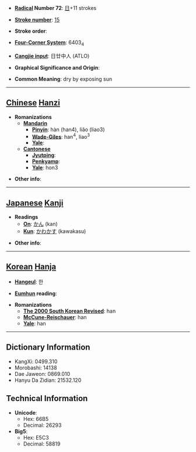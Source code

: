 * '''[[Wiktionary:Chinese radical index| Radical]] Number 72''': [[Wiktionary:Chinese radical index 日|日]]+11 strokes

* '''[[Wiktionary:Chinese total strokes index|Stroke number]]''': [[Wiktionary:Chinese total strokes index 15|15]]

* '''Stroke order''': 

* '''[[Wiktionary:Chinese four corner index|Four-Corner System]]''': 6403<sub>4</sub>

* '''[[Wiktionary:Chinese Cangjie index|Cangjie input]]''': 日廿中人 (ATLO)

* '''Graphical Significance and Origin''': 

* '''Common Meaning''': dry by exposing sun

----

== [[Chinese]] [[Hanzi]] ==

* '''Romanizations'''
** '''[[Mandarin]]'''
*** '''[[Pinyin]]''': hàn (han4), liǎo (liao3)
*** '''[[Wade-Giles]]''': han<sup>4</sup>, liao<sup>3</sup>
*** '''[[Yale]]''': 
** '''[[Cantonese]]'''
*** '''[[Jyutping]]''':
*** '''[[Penkyamp]]''': 
*** '''[[Yale]]''': hon3

* '''Other info''': 

----

== [[Japanese]] [[Kanji]] ==

* '''Readings'''
** '''[[On]]''': [[かん]] (kan)
** '''[[Kun]]''': [[かわかす]] (kawakasu)

* '''Other info''':  

----

== [[Korean]] [[Hanja]] ==

* '''[[Hangeul]]''': 한

* '''[[Eumhun]] reading''': 

* '''Romanizations'''
** '''[[The 2000 South Korean Revised Romanization|The 2000 South Korean Revised]]''': han
** '''[[McCune-Reischauer]]''': han
** '''[[Yale]]''': han

----

== Dictionary Information ==

* KangXi: 0499.310
* Morobashi: 14138
* Dae Jaweon: 0869.010
* Hanyu Da Zidian: 21532.120

== Technical Information ==

* '''Unicode''':
** Hex: 66B5
** Decimal: 26293
* '''Big5''':
** Hex: E5C3
** Decimal: 58819
